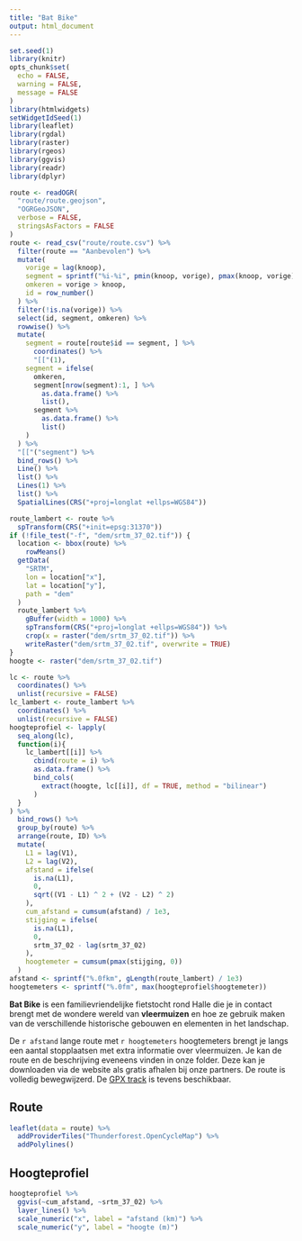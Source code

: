 ```yaml
---
title: "Bat Bike"
output: html_document
---
```


```r
set.seed(1)
library(knitr)
opts_chunk$set(
  echo = FALSE,
  warning = FALSE,
  message = FALSE
)
library(htmlwidgets)
setWidgetIdSeed(1)
library(leaflet)
library(rgdal)
library(raster)
library(rgeos)
library(ggvis)
library(readr)
library(dplyr)
```

```r
route <- readOGR(
  "route/route.geojson", 
  "OGRGeoJSON", 
  verbose = FALSE, 
  stringsAsFactors = FALSE
)
route <- read_csv("route/route.csv") %>%
  filter(route == "Aanbevolen") %>%
  mutate(
    vorige = lag(knoop),
    segment = sprintf("%i-%i", pmin(knoop, vorige), pmax(knoop, vorige)),
    omkeren = vorige > knoop,
    id = row_number()
  ) %>%
  filter(!is.na(vorige)) %>%
  select(id, segment, omkeren) %>%
  rowwise() %>%
  mutate(
    segment = route[route$id == segment, ] %>%
      coordinates() %>%
      "[["(1),
    segment = ifelse(
      omkeren,
      segment[nrow(segment):1, ] %>%
        as.data.frame() %>%
        list(),
      segment %>%
        as.data.frame() %>%
        list()
    )
  ) %>%
  "[["("segment") %>%
  bind_rows() %>%
  Line() %>%
  list() %>%
  Lines(1) %>%
  list() %>%
  SpatialLines(CRS("+proj=longlat +ellps=WGS84"))
```

```r
route_lambert <- route %>%
  spTransform(CRS("+init=epsg:31370"))
if (!file_test("-f", "dem/srtm_37_02.tif")) {
  location <- bbox(route) %>%
    rowMeans()
  getData(
    "SRTM", 
    lon = location["x"], 
    lat = location["y"], 
    path = "dem"
  )
  route_lambert %>%
    gBuffer(width = 1000) %>%
    spTransform(CRS("+proj=longlat +ellps=WGS84")) %>%
    crop(x = raster("dem/srtm_37_02.tif")) %>%
    writeRaster("dem/srtm_37_02.tif", overwrite = TRUE)
}
hoogte <- raster("dem/srtm_37_02.tif")
```

```r
lc <- route %>%
  coordinates() %>%
  unlist(recursive = FALSE)
lc_lambert <- route_lambert %>%
  coordinates() %>%
  unlist(recursive = FALSE)
hoogteprofiel <- lapply(
  seq_along(lc),
  function(i){
    lc_lambert[[i]] %>%
      cbind(route = i) %>%
      as.data.frame() %>%
      bind_cols(
        extract(hoogte, lc[[i]], df = TRUE, method = "bilinear")
      )
  }
) %>%
  bind_rows() %>%
  group_by(route) %>%
  arrange(route, ID) %>%
  mutate(
    L1 = lag(V1), 
    L2 = lag(V2),
    afstand = ifelse(
      is.na(L1),
      0,
      sqrt((V1 - L1) ^ 2 + (V2 - L2) ^ 2)
    ),
    cum_afstand = cumsum(afstand) / 1e3,
    stijging = ifelse(
      is.na(L1),
      0,
      srtm_37_02 - lag(srtm_37_02)
    ),
    hoogtemeter = cumsum(pmax(stijging, 0))
  )
afstand <- sprintf("%.0fkm", gLength(route_lambert) / 1e3)
hoogtemeters <- sprintf("%.0fm", max(hoogteprofiel$hoogtemeter))
```


**Bat Bike** is een familievriendelijke fietstocht rond Halle die je in contact brengt met de wondere wereld van **vleermuizen** en hoe ze gebruik maken van de verschillende historische gebouwen en elementen in het landschap. 

De `r afstand` lange route met `r hoogtemeters` hoogtemeters brengt je langs een aantal stopplaatsen met extra informatie over vleermuizen. Je kan de route en de beschrijving eveneens vinden in onze folder. Deze kan je downloaden via de website als gratis afhalen bij onze partners. De route is volledig bewegwijzerd.  De [GPX track](route/route.gpx) is tevens beschikbaar.

## Route

```r
leaflet(data = route) %>%
  addProviderTiles("Thunderforest.OpenCycleMap") %>%
  addPolylines()
```

## Hoogteprofiel

```r
hoogteprofiel %>%
  ggvis(~cum_afstand, ~srtm_37_02) %>%
  layer_lines() %>%
  scale_numeric("x", label = "afstand (km)") %>%
  scale_numeric("y", label = "hoogte (m)")
```


